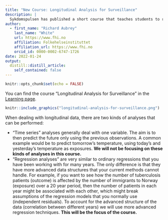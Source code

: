 ```yaml
---
title: "New Course: Longitudinal Analysis for Surveillance"
description: |
  Sykdomspulsen has published a short course that teaches students to run "normal regressions" in situations where the data structure would ordinarily prohibit you from running regression models. These situations mostly pertain to clusters of correlated data.
author:
  - first_name: "Richard Aubrey"
    last_name: "White"
    url: https://www.fhi.no
    affiliation: Folkehelseinstituttet
    affiliation_url: https://www.fhi.no
    orcid_id: 0000-0002-6747-1726
date: 2022-01-24
output:
  distill::distill_article:
    self_contained: false
---
```


```r
knitr::opts_chunk$set(echo = FALSE)
```

You can find the course "Longitudinal Analysis for Surveillance" in the [Learning page](/learning.html).

```r
knitr::include_graphics("longitudinal-analysis-for-surveillance.png")
```

When dealing with longitudinal data, there are two kinds of analyses that can be performed:

- "Time series" analyses generally deal with one variable. The aim is to then predict the future only using the previous observations. A common example would be to predict tomorrow’s temperature, using today’s and yesterday’s temperature as exposures. **We will not be focusing on these kinds of analyses in this course.**
- "Regression analyses" are very similar to ordinary regressions that you have been working with for many years. The only difference is that they have more advanced data structures that your current methods cannot handle. For example, if you want to see how the number of tuberculosis patients (outcome) is affected by the number of immigrants to Norway (exposure) over a 20 year period, then the number of patients in each year might be associated with each other, which might break assumptions of the regression models that you normally use (independent residuals). To account for the advanced structure of the data (correlation between different years) we will use more advanced regression techniques. **This will be the focus of the course.**
